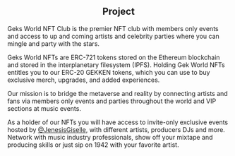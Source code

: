 <center><h2> Project</h2></center>

Geks World NFT Club is the premier NFT club with members only events and access
to up and coming artists and celebrity parties where you can mingle and party
with the stars.

Geks World NFTs are ERC-721 tokens stored on the Ethereum blockchain and stored
in the interplanetary filesystem (IPFS). Holding Gek World NFTs entitles you to our ERC-20 GEKKEN
tokens, which you can use to buy exclusive merch, upgrades, and added experiences.

Our mission is to bridge the metaverse and reality by connecting artists and
fans via members only events and parties throughout the world and VIP sections
at music events.

As a holder of our NFTs you will have access to invite-only exclusive events
hosted by <a href="https://www.instagram.com/jenesisgiselle/?hl=en">@JenesisGiselle</a>,
with different artists, producers DJs and more. Network with music industry
professionals, show off your mixtape and producing skills or just sip on 1942
with your favorite artist.
